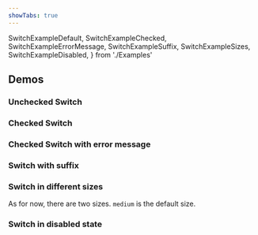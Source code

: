 ```yaml
---
showTabs: true
---
```


  SwitchExampleDefault,
  SwitchExampleChecked,
  SwitchExampleErrorMessage,
  SwitchExampleSuffix,
  SwitchExampleSizes,
  SwitchExampleDisabled,
} from './Examples'

## Demos

### Unchecked Switch

<SwitchExampleDefault />

### Checked Switch

<SwitchExampleChecked />

### Checked Switch with error message

<SwitchExampleErrorMessage />

### Switch with suffix

<SwitchExampleSuffix />

### Switch in different sizes

As for now, there are two sizes. `medium` is the default size.

<SwitchExampleSizes />

### Switch in disabled state

<SwitchExampleDisabled />
